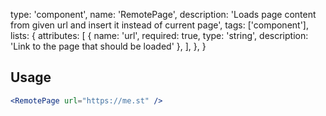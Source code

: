 
  type: 'component',
  name: 'RemotePage',
  description: 'Loads page content from given url and insert it instead of current page',
  tags: ['component'],
  lists: {
    attributes: [
      { name: 'url', required: true, type: 'string', description: 'Link to the page that should be loaded' },
    ],
  },
}

## Usage

```jsx
<RemotePage url="https://me.st" />
```
